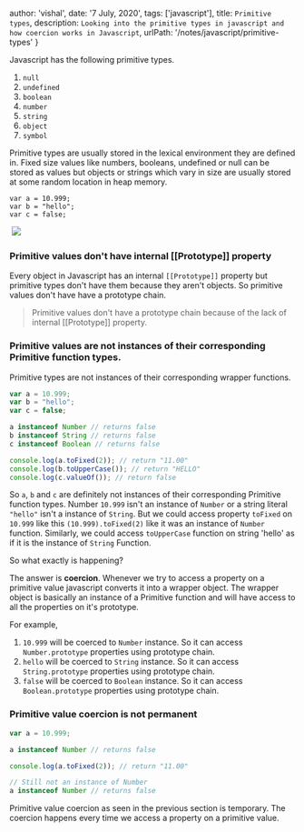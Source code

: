 
  author: 'vishal',
  date: '7 July, 2020',
  tags: ['javascript'],
  title: `Primitive types`,
  description: `Looking into the primitive types in javascript and how coercion works
  in Javascript`,
  urlPath: '/notes/javascript/primitive-types'
}

Javascript has the following primitive types.

1. `null`
2. `undefined`
3. `boolean`
4. `number`
5. `string`
6. `object`
7. `symbol`

Primitive types are usually stored in the lexical environment they are defined in. 
Fixed size values like numbers, booleans, undefined or null can be stored as values 
but objects or strings which vary in size are usually stored at some random
location in heap memory. 

```
var a = 10.999;
var b = "hello";
var c = false;
```

<Img>
  <picture>
    <source srcSet={require('./images/primitive.png?webp')} type="image/webp" />
    <source srcSet={require('./images/primitive.png')} type="image/png" />
    <img src={require('./images/primitive.png')}  />
  </picture>
</Img>


### Primitive values don't have internal [[Prototype]] property

Every object in Javascript has an internal `[[Prototype]]` property but primitive
types don't have them because they aren't objects. So primitive values don't have 
have a prototype chain.

> Primitive values don't have a prototype chain because of the lack of internal 
[[Prototype]] property.

### Primitive values are not instances of their corresponding Primitive function types.

Primitive types are not instances of their corresponding wrapper functions. 

```js 
var a = 10.999;
var b = "hello";
var c = false;

a instanceof Number // returns false
b instanceof String // returns false
c instanceof Boolean // returns false

console.log(a.toFixed(2)); // return "11.00"
console.log(b.toUpperCase()); // return "HELLO"
console.log(c.valueOf()); // return false
```

So `a`, `b` and `c` are definitely not instances of their corresponding Primitive function
types. Number `10.999` isn't an instance of `Number` or a string literal `"hello"` isn't a instance
of `String`. But we could access property `toFixed` on `10.999` like this `(10.999).toFixed(2)`
like it was an instance of `Number` function. Similarly, we could access `toUpperCase` function
on string 'hello' as if it is the instance of `String` Function.

So what exactly is happening?


The answer is **coercion**. Whenever we try to access a property on a primitive value
javascript converts it into a wrapper object. The wrapper object is basically an 
instance of a Primitive function and will have access to all the properties
on it's prototype.

For example, 

1. `10.999` will be coerced to `Number` instance. So it can access `Number.prototype` 
properties using prototype chain.
1. `hello` will be coerced to `String` instance. So it can access `String.prototype` 
properties using prototype chain.
1. `false` will be coerced to `Boolean` instance. So it can access `Boolean.prototype` 
properties using prototype chain.

### Primitive value coercion is not permanent

```js
var a = 10.999;

a instanceof Number // returns false

console.log(a.toFixed(2)); // return "11.00"

// Still not an instance of Number
a instanceof Number // returns false
```

Primitive value coercion as seen in the previous section is temporary. The coercion
happens every time we access a property on a primitive value.
